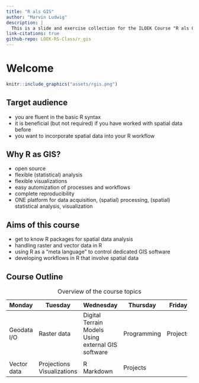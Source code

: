 ```yaml
---
title: "R als GIS"
author: "Marvin Ludwig"
description: |
  This is a slide and exercise collection for the ILOEK Course "R als GIS".
link-citations: true
github-repo: LOEK-RS-Class/r_gis
---
```


# Welcome {.unnumbered}

```r
knitr::include_graphics("assets/rgis.png")
```

## Target audience

- you are fluent in the basic R syntax
- it is beneficial (but not required) if you have worked with spatial data before
- you want to incorporate spatial data into your R workflow


## Why R as GIS?

- open source
- flexible (statistical) analysis
- flexible visualizations
- easy automization of processes and workflows
- complete reproducibility
- ONE platform for data acquisition, (spatial) processing, (spatial) statistical analysis, visualization



## Aims of this course

-   get to know R packages for spatial data analysis
-   handling raster and vector data in R
-   using R as a "meta language" to control dedicated GIS software
-   developing workflows in R that involve spatial data

## Course Outline

+-------------+----------------+-----------------------------+-------------+-----------+
| Monday      | Tuesday        | Wednesday                   | Thursday    | Friday    |
+=============+================+=============================+=============+===========+
| Geodata I/O | Raster data    | Digital Terrain Models\     | Programming | Projects  |
|             |                | Using external GIS software |             |           |
+-------------+----------------+-----------------------------+-------------+-----------+
|             |                |                             |             |           |
+-------------+----------------+-----------------------------+-------------+-----------+
| Vector data | Projections\   | R Markdown                  | Projects    |           |
|             | Visualizations |                             |             |           |
+-------------+----------------+-----------------------------+-------------+-----------+

: Overview of the course topics
